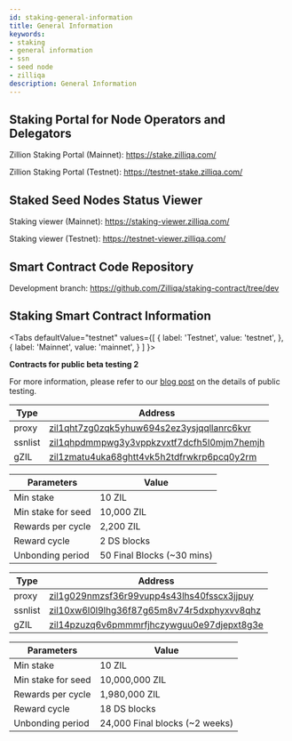 ```yaml
---
id: staking-general-information
title: General Information
keywords: 
- staking
- general information
- ssn
- seed node
- zilliqa	
description: General Information
---
```


## Staking Portal for Node Operators and Delegators

Zillion Staking Portal (Mainnet): https://stake.zilliqa.com/

Zillion Staking Portal (Testnet): https://testnet-stake.zilliqa.com/

## Staked Seed Nodes Status Viewer

Staking viewer (Mainnet): https://staking-viewer.zilliqa.com/

Staking viewer (Testnet): https://testnet-viewer.zilliqa.com/

## Smart Contract Code Repository

Development branch: https://github.com/Zilliqa/staking-contract/tree/dev

## Staking Smart Contract Information

<Tabs
  defaultValue="testnet"
  values={[
    { label: 'Testnet', value: 'testnet', },
    { label: 'Mainnet', value: 'mainnet', }
  ]
}>
<TabItem value="testnet">

<b>Contracts for public beta testing 2</b>

For more information, please refer to our [blog post](https://blog.zilliqa.com/open-call-explore-evaluate-our-sleek-new-staking-portal-in-exchange-for-zil-rewards-e9c77ed91076) on the details of public testing.

| Type    | Address |
| ------- | ------- |
| proxy   | [zil1qht7zg0zqk5yhuw694s2ez3ysjqqllanrc6kvr](https://devex.zilliqa.com/address/zil1qht7zg0zqk5yhuw694s2ez3ysjqqllanrc6kvr?network=https%3A%2F%2Fdev-api.zilliqa.com) |
| ssnlist | [zil1qhpdmmpwg3y3vppkzvxtf7dcfh5l0mjm7hemjh](https://devex.zilliqa.com/address/zil1qhpdmmpwg3y3vppkzvxtf7dcfh5l0mjm7hemjh?network=https%3A%2F%2Fdev-api.zilliqa.com) |
| gZIL    | [zil1zmatu4uka68ghtt4vk5h2tdfrwkrp6pcq0y2rm](https://devex.zilliqa.com/address/zil1zmatu4uka68ghtt4vk5h2tdfrwkrp6pcq0y2rm?network=https%3A%2F%2Fdev-api.zilliqa.com) |


| Parameters                 | Value                        |
| -------------------------- | ---------------------------- |
| Min stake                  | 10 ZIL                       |
| Min stake for seed         | 10,000 ZIL                   |
| Rewards per cycle          | 2,200 ZIL                    |
| Reward cycle               | 2 DS blocks                  |
| Unbonding period           | 50 Final Blocks (~30 mins)   |

</TabItem>
<TabItem value="mainnet">

| Type    | Address |
| ------- | ------- |
| proxy   | [zil1g029nmzsf36r99vupp4s43lhs40fsscx3jjpuy](https://devex.zilliqa.com/address/zil1g029nmzsf36r99vupp4s43lhs40fsscx3jjpuy?network=https%3A%2F%2Fapi.zilliqa.com) |
| ssnlist | [zil10xw6l0l9lhg36f87g65m8v74r5dxphyxvv8qhz](https://devex.zilliqa.com/address/zil10xw6l0l9lhg36f87g65m8v74r5dxphyxvv8qhz?network=https%3A%2F%2Fapi.zilliqa.com) |
| gZIL    | [zil14pzuzq6v6pmmmrfjhczywguu0e97djepxt8g3e](https://devex.zilliqa.com/address/zil14pzuzq6v6pmmmrfjhczywguu0e97djepxt8g3e?network=https%3A%2F%2Fapi.zilliqa.com) |

| Parameters                 | Value                            |
| -------------------------- | -------------------------------- |
| Min stake                  | 10 ZIL                           |
| Min stake for seed         | 10,000,000 ZIL                   |
| Rewards per cycle          | 1,980,000 ZIL                    |
| Reward cycle               | 18 DS blocks                     |
| Unbonding period           | 24,000 Final blocks (~2 weeks)   |

</TabItem>
</Tabs>
